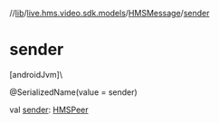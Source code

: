 //[lib](../../../index)/[live.hms.video.sdk.models](../index)/[HMSMessage](index)/[sender](sender)

# sender

[androidJvm]\

@SerializedName(value = sender)

val [sender](sender): [HMSPeer](../-h-m-s-peer/index)
